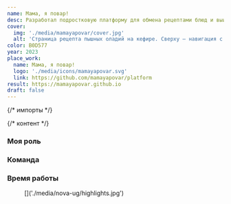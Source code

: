 ```yaml
---
name: Мама, я повар!
desc: Разработал подростковую платформу для обмена рецептами блюд и выиграл всероссийскую олимпиаду
cover:
  img: './media/mamayapovar/cover.jpg'
  alt: 'Страница рецепта пышных оладий на кефире. Сверху — навигация с логотипом, поиском, кнопкой создания рецепта и входом в аккаунт. Слева боковая навигация с последними рецептами, закладками и доступными категориями блюд. По середине мета-информация и описание рецепта, фотография готового блюда'
color: B0D577
year: 2023
place_work:
  name: Мама, я повар!
  logo: './media/icons/mamayapovar.svg'
  link: https://github.com/mamayapovar/platform
result: https://mamayapovar.github.io
draft: false
---
```


{/* импорты */}

{/* контент */}
<Section title="О проекте">

  ### Моя роль
  <List>
    <Card name="Дизайнер интерфейса" desc="быстрое исследование, интерактивный дизайн, визуальный дизайн" icon="image-icon"/>
    <Card name="Фронтендер" icon="code-icon" desc="верстка, анимация, тестирование" />
  </List>

  ### Команда
  <List>
    <Card name="Крылов Николай" image={Kolya} desc="бэкендер" />
  </List>

  ### Время работы
  <Card name="6 месяцев" desc="запустили в июле 2024" icon="clock-icon" tag='div' />

</Section>

<Section title="Хайлайты">
  <figure>
    []('./media/nova-ug/highlights.jpg')
    <figcaption></figcaption>
  </figure>
</Section>
